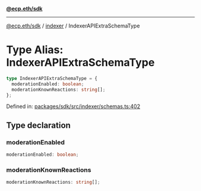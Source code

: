 [**@ecp.eth/sdk**](../../index.mdx)

***

[@ecp.eth/sdk](/sdk-reference/index.mdx) / [indexer](/sdk-reference/indexer/index.mdx) / IndexerAPIExtraSchemaType

# Type Alias: IndexerAPIExtraSchemaType

```ts
type IndexerAPIExtraSchemaType = {
  moderationEnabled: boolean;
  moderationKnownReactions: string[];
};
```

Defined in: [packages/sdk/src/indexer/schemas.ts:402](https://github.com/ecp-eth/comments-monorepo/blob/main/packages/sdk/src/indexer/schemas.ts#L402)

## Type declaration

### moderationEnabled

```ts
moderationEnabled: boolean;
```

### moderationKnownReactions

```ts
moderationKnownReactions: string[];
```
